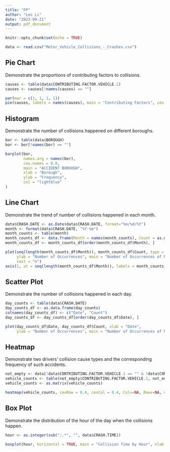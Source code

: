 ---
title: "FP"
author: "Leo Li"
date: "2023-09-21"
output: pdf_document
---

```{r setup, include=FALSE}
knitr::opts_chunk$set(echo = TRUE)
```

```{r}
data <- read.csv("Motor_Vehicle_Collisions_-_Crashes.csv")

```

## Pie Chart

Demonstrate the proportions of contributing factors to collisions.

```{r}
causes <- table(data$CONTRIBUTING.FACTOR.VEHICLE.1)
causes <- causes[!names(causes) == ""]

par(mar = c(1, 1, 1, 1))
pie(causes, labels = names(causes), main = "Contributing Factors", cex = 0.3)
```

## Histogram

Demonstrate the number of collisions happened on different boroughs.

```{r}
bor <- table(data$BOROUGH)
bor <- bor[!names(bor) == ""]

barplot(bor, 
        names.arg = names(bor),
        cex.names = 0.8,
        main = "ACCIDENT BOROUGH",
        xlab = "Borough",
        ylab = "Frequency",
        col = "lightblue"
)

```

## Line Chart

Demonstrate the trend of number of collisions happened in each month.

```{r}
data$CRASH.DATE <- as.Date(data$CRASH.DATE, format="%m/%d/%Y")
month <- format(data$CRASH.DATE, "%Y-%m")
month_counts <- table(month)
month_counts_df <- data.frame(Month = names(month_counts), Count = as.numeric(month_counts))
month_counts_df <- month_counts_df[order(month_counts_df$Month), ]

plot(seq(length(month_counts_df$Month)), month_counts_df$Count, type = "l", xlab = "Month",
     ylab = "Number of Occurrences", main = "Number of Occurrences of Motor Vehicle Collisions by Month",
     xaxt = "n")
axis(1, at = seq(length(month_counts_df$Month)), labels = month_counts_df$Month, las = 2, cex.axis = 0.7)
```

## Scatter Plot

Demonstrate the number of collisions happened in each day.

```{r}
day_counts <- table(data$CRASH.DATE)
day_counts_df <- as.data.frame(day_counts)
colnames(day_counts_df) <- c("Date", "Count")
day_counts_df <- day_counts_df[order(day_counts_df$Date), ]

plot(day_counts_df$Date, day_counts_df$Count, xlab = "Date",
     ylab = "Number of Occurrences", main = "Number of Occurrences of Motor Vehicle Collisions by Day")
```


## Heatmap

Demonstrate two drivers' collision cause types and the corresponding frequency of such accidents.

```{r}
not_empty <- data[!data$CONTRIBUTING.FACTOR.VEHICLE.1 == "" & !data$CONTRIBUTING.FACTOR.VEHICLE.2 == "",]
vehicle_counts <- table(not_empty$CONTRIBUTING.FACTOR.VEHICLE.1, not_empty$CONTRIBUTING.FACTOR.VEHICLE.2)
vehicle_counts <- as.matrix(vehicle_counts)

heatmap(vehicle_counts, cexRow = 0.4, cexCol = 0.4, Colv=NA, Rowv=NA, main = "Cause Types and Corresponding Frequency")
```

## Box Plot

Demonstrate the distribution of the hour of the day when the collisions happen.

```{r}
hour <- as.integer(sub(":.*", "", data$CRASH.TIME))

boxplot(hour, horizontal = TRUE, main = "Collision Time by Hour", xlab = "Hour of the Day")
```
